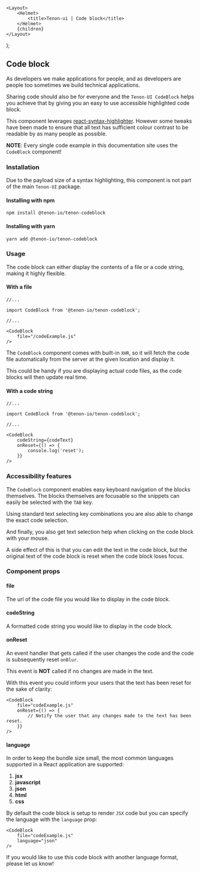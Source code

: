 

    <Layout>
        <Helmet>
            <title>Tenon-ui | Code block</title>
        </Helmet>
        {children}
    </Layout>
);

## Code block

As developers we make applications for people, and as developers are people too sometimes we
build technical applications.

Sharing code should also be for everyone and the `Tenon-UI CodeBlock` helps you achieve that by
giving you an easy to use accessible highlighted code block.

This component leverages [react-syntax-highlighter](https://github.com/conorhastings/react-syntax-highlighter).
However some tweaks have been made to ensure that all text has sufficient colour contrast to be readable by as many
people as possible.

**NOTE**: Every single code example in this documentation site uses the `CodeBlock` component!

### Installation

Due to the payload size of a syntax highlighting, this component is not part of the main
`Tenon-UI` package.

#### Installing with npm

```
npm install @tenon-io/tenon-codeblock
```

#### Installing with yarn

```
yarn add @tenon-io/tenon-codeblock
```

### Usage

The code block can either display the contents of a file or a code string, making it highly
flexible.

#### With a file

```
//...

import CodeBlock from '@tenon-io/tenon-codeblock';

//...

<CodeBlock
    file="/codeExample.js"
/>
```

The `CodeBlock` component comes with built-in `XHR`, so it will fetch the code file automatically
from the server at the given location and display it.

This could be handy if you are displaying actual code files, as the code blocks will then update
real time.

#### With a code string

```
//...

import CodeBlock from '@tenon-io/tenon-codeblock';

//...

<CodeBlock
    codeString={codeText}
    onReset={() => {
        console.log('reset');
    }}
/>
```

### Accessibility features

The `CodeBlock` component enables easy keyboard navigation of the blocks themselves. The blocks
themselves are focusable so the snippets can easily be selected with the `TAB`
key.

Using standard text selecting key combinations you are also able to change the exact code selection.

And finally, you also get text selection help when clicking on the code block with your mouse.

A side effect of this is that you can edit the text in the code block, but the original text of the
code block is reset when the code block loses focus.

### Component props

#### file

The url of the code file you would like to display in the code block.

#### codeString

A formatted code string you would like to display in the code block.

#### onReset

An event handler that gets called if the user changes the code and the code is subsequently
reset `onBlur`.

This event is **NOT** called if no changes are made in the text.

With this event you could inform your users that the text has been reset for the sake of clarity:

```
<CodeBlock
    file="codeExample.js"
    onReset={() => {
        // Notify the user that any changes made to the text has been reset.
    }}
/>
```

#### language

In order to keep the bundle size small, the most common languages supported in a React
application are supported:

1. **jsx**
1. **javascript**
1. **json**
1. **html**
1. **css**

By default the code block is setup to render `JSX` code but you can specify the language with the
`language` prop:

```
<CodeBlock
    file="codeExample.js"
    language="json"
/>
```

If you would like to use this code block with another language format, please let us know!
